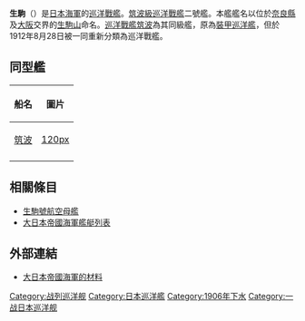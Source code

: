 {{Unreferenced|time=2019-05-14T23:26:50+00:00}}
{{noteTA
|1=zh-cn:级; zh-tw:級; zh-hk:型;
|2=zh-cn:战列巡洋舰; zh-tw:巡洋戰艦; zh-hk:巡洋戰艦;
}}
{{軍艦模板
|名稱= 生駒 [[File:Naval_Ensign_of_Japan.svg|30px]]<br /><small>{{lang|ja|いこま}}</small>
|名稱2= 
|圖片= [[File:IJN_Ikoma.jpg|300px]]
|照片說明= 
|圖片2= 
|照片說明2= 
|艦種= [[巡洋戰艦|巡洋戰艦]]
|艦級= [[筑波級巡洋戰艦|筑波級]]（2號艦）
|製造= [[日本|日本]][[吳海軍工廠|吳海軍工廠]]<br />（{{lang|ja|くれかいぐんこうしょう}}）
|動工= 1905年3月15日
|下水= 1906年4月9日
|服役= 1908年3月24日
|退役= 1923年9月20日
|結局= 1924年11月解體
|除籍= 1923年9月20日
|基準= 常備：13,750噸<br />滿載：15,400噸
|滿載= 
|長度= 全長：137.1米<br />水線長：134.1米
|闊度= 22.8米
|吃水= 8.0米
|極速= 20.5節（38公里每小時）
|引擎= 往復式蒸氣引擎2座、2軸<br />鍋爐20座
|出力= 20,500匹
|續航= 10,000浬（10節）
|乘員= 879人
|裝甲= 舷側（水線）：100-180毫米<br />主砲炮座：180毫米<br />甲板：75毫米<br />指揮塔：200毫米
|艦載機= 
|裝備= 305毫米45口徑連裝砲2門<br />152毫米40口徑單裝砲12門<br />120毫米40口徑單裝砲12門<BR />76毫米40口徑單裝砲4門<BR />450毫米魚雷發射管3門
}}
{{japanese|japanese=生駒|kana=いこま|romaji=Ikoma}}

'''生駒'''（{{lang|ja|いこま}}）是[[大日本帝國海軍|日本海軍]]的[[巡洋戰艦|巡洋戰艦]]。[[筑波級巡洋戰艦|筑波級巡洋戰艦]]二號艦。本艦艦名以位於[[奈良縣|奈良縣]]及[[大阪市|大阪]]交界的[[生駒山|生駒山]]命名。[[巡洋戰艦|巡洋戰艦]][[筑波號巡洋戰艦|筑波]]為其同級艦，原為[[裝甲巡洋艦|裝甲巡洋艦]]，但於1912年8月28日被一同重新分類為巡洋戰艦。

== 同型艦 ==

{| class="sortable wikitable"
|-
!船名
!圖片
|-
|[[筑波號巡洋戰艦|筑波]]
|[[檔案:Japanese_cruiser_Tsukuba_2.jpg|120px]]
|-
|}

== 相關條目 ==

*[[生駒號航空母艦|生駒號航空母艦]]
*[[大日本帝國海軍艦艇列表|大日本帝國海軍艦艇列表]]

== 外部連結 ==
*{{en}}[http://homepage2.nifty.com/nishidah/e/stc0114.htm 大日本帝國海軍的材料] {{Webarchive|url=https://archive.is/20121209111320/http://homepage2.nifty.com/nishidah/e/stc0114.htm |date=2012-12-09 }}

{{日本裝甲巡洋艦}}
{{日本戰艦}}

{{DEFAULTSORT:Ikoma}}
[[Category:战列巡洋舰|Category:战列巡洋舰]]
[[Category:日本巡洋艦|Category:日本巡洋艦]]
[[Category:1906年下水|Category:1906年下水]]
[[Category:一战日本巡洋舰|Category:一战日本巡洋舰]]